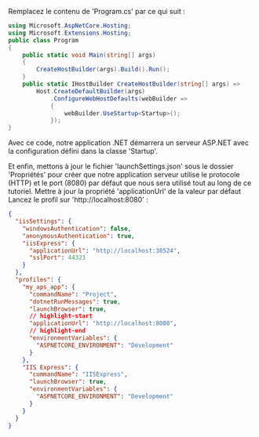 Remplacez le contenu de 'Program.cs' par ce qui suit :

```csharp title="Program.cs"
using Microsoft.AspNetCore.Hosting;
using Microsoft.Extensions.Hosting;
public class Program
{
    public static void Main(string[] args)
    {
        CreateHostBuilder(args).Build().Run();
    }
    public static IHostBuilder CreateHostBuilder(string[] args) =>
        Host.CreateDefaultBuilder(args)
            .ConfigureWebHostDefaults(webBuilder =>
            {
                webBuilder.UseStartup<Startup>();
            });
}
```

Avec ce code, notre application .NET démarrera un serveur ASP.NET avec la configuration
défini dans la classe 'Startup'.

Et enfin, mettons à jour le fichier 'launchSettings.json' sous le dossier 'Propriétés' pour créer
que notre application serveur utilise le protocole (HTTP) et le port (8080) par défaut que nous
sera utilisé tout au long de ce tutoriel. Mettre à jour la propriété 'applicationUrl' de la valeur par défaut
Lancez le profil sur 'http://localhost:8080' :

```json
{
  "iisSettings": {
    "windowsAuthentication": false,
    "anonymousAuthentication": true,
    "iisExpress": {
      "applicationUrl": "http://localhost:38524",
      "sslPort": 44323
    }
  },
  "profiles": {
    "my_aps_app": {
      "commandName": "Project",
      "dotnetRunMessages": true,
      "launchBrowser": true,
      // highlight-start
      "applicationUrl": "http://localhost:8080",
      // highlight-end
      "environmentVariables": {
        "ASPNETCORE_ENVIRONMENT": "Development"
      }
    },
    "IIS Express": {
      "commandName": "IISExpress",
      "launchBrowser": true,
      "environmentVariables": {
        "ASPNETCORE_ENVIRONMENT": "Development"
      }
    }
  }
}
```
